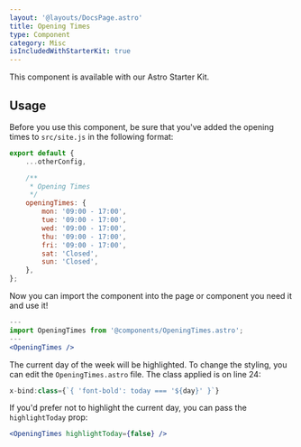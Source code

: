 ```yaml
---
layout: '@layouts/DocsPage.astro'
title: Opening Times
type: Component
category: Misc
isIncludedWithStarterKit: true
---
```



<div class="not-prose">
	<PatternDemo
		title="OpeningTimes"
		context="docs"
		component="OpeningTimes.astro"
		withContainer
	>
		<OpeningTimes />
	</PatternDemo>
</div>

This component is available with our Astro Starter Kit.

## Usage

Before you use this component, be sure that you've added the opening times to `src/site.js` in the following format:

```js
export default {
	...otherConfig,

	/**
	 * Opening Times
	 */
	openingTimes: {
		mon: '09:00 - 17:00',
		tue: '09:00 - 17:00',
		wed: '09:00 - 17:00',
		thu: '09:00 - 17:00',
		fri: '09:00 - 17:00',
		sat: 'Closed',
		sun: 'Closed',
	},
};
```

Now you can import the component into the page or component you need it and use it!

```jsx
---
import OpeningTimes from '@components/OpeningTimes.astro';
---
<OpeningTimes />
```

The current day of the week will be highlighted. To change the styling, you can edit the `OpeningTimes.astro` file. The class applied is on line 24:

```jsx
x-bind:class={`{ 'font-bold': today === '${day}' }`}
```

If you'd prefer not to highlight the current day, you can pass the `highlightToday` prop:

```jsx
<OpeningTimes highlightToday={false} />
```
